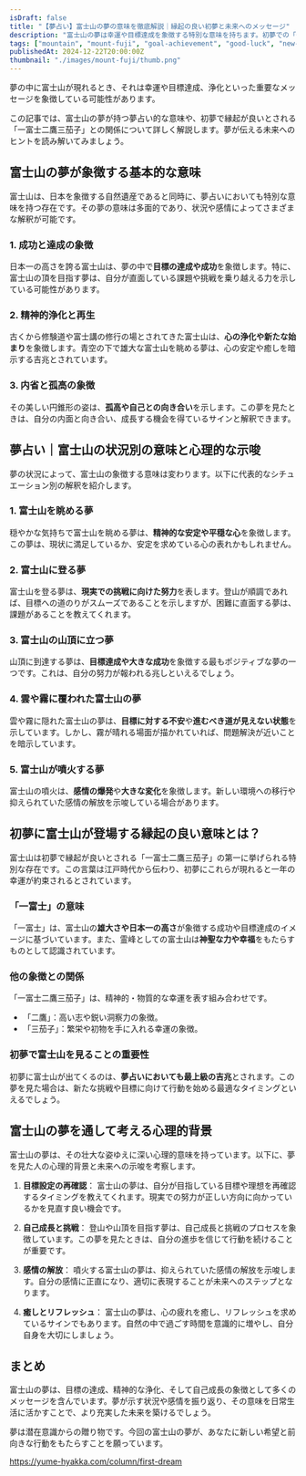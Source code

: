 ```yaml
---
isDraft: false
title: "【夢占い】富士山の夢の意味を徹底解説｜縁起の良い初夢と未来へのメッセージ"
description: "富士山の夢は幸運や目標達成を象徴する特別な意味を持ちます。初夢での「一富士二鷹三茄子」に含まれる縁起や、夢の状況別の解釈を夢占いの視点から詳しく解説します。"
tags: ["mountain", "mount-fuji", "goal-achievement", "good-luck", "new-start", "success"]
publishedAt: 2024-12-22T20:00:00Z
thumbnail: "./images/mount-fuji/thumb.png"
---
```


夢の中に富士山が現れるとき、それは幸運や目標達成、浄化といった重要なメッセージを象徴している可能性があります。

この記事では、富士山の夢が持つ夢占い的な意味や、初夢で縁起が良いとされる「一富士二鷹三茄子」との関係について詳しく解説します。夢が伝える未来へのヒントを読み解いてみましょう。

<TableOfContents />

<AdUnit />

## 富士山の夢が象徴する基本的な意味

富士山は、日本を象徴する自然遺産であると同時に、夢占いにおいても特別な意味を持つ存在です。その夢の意味は多面的であり、状況や感情によってさまざまな解釈が可能です。

### 1. 成功と達成の象徴

日本一の高さを誇る富士山は、夢の中で<strong>目標の達成や成功</strong>を象徴します。特に、富士山の頂を目指す夢は、自分が直面している課題や挑戦を乗り越える力を示している可能性があります。

### 2. 精神的浄化と再生

古くから修験道や富士講の修行の場とされてきた富士山は、<strong>心の浄化や新たな始まり</strong>を象徴します。青空の下で雄大な富士山を眺める夢は、心の安定や癒しを暗示する吉兆とされています。

### 3. 内省と孤高の象徴

その美しい円錐形の姿は、<strong>孤高や自己との向き合い</strong>を示します。この夢を見たときは、自分の内面と向き合い、成長する機会を得ているサインと解釈できます。

<AdUnit />

## 夢占い｜富士山の状況別の意味と心理的な示唆

夢の状況によって、富士山の象徴する意味は変わります。以下に代表的なシチュエーション別の解釈を紹介します。

### 1. 富士山を眺める夢

穏やかな気持ちで富士山を眺める夢は、<strong>精神的な安定や平穏な心</strong>を象徴します。この夢は、現状に満足しているか、安定を求めている心の表れかもしれません。

### 2. 富士山に登る夢

富士山を登る夢は、<strong>現実での挑戦に向けた努力</strong>を表します。登山が順調であれば、目標への道のりがスムーズであることを示しますが、困難に直面する夢は、課題があることを教えてくれます。

### 3. 富士山の山頂に立つ夢

山頂に到達する夢は、<strong>目標達成や大きな成功</strong>を象徴する最もポジティブな夢の一つです。これは、自分の努力が報われる兆しといえるでしょう。

### 4. 雲や霧に覆われた富士山の夢

雲や霧に隠れた富士山の夢は、<strong>目標に対する不安</strong>や<strong>進むべき道が見えない状態</strong>を示しています。しかし、霧が晴れる場面が描かれていれば、問題解決が近いことを暗示しています。

### 5. 富士山が噴火する夢

富士山の噴火は、<strong>感情の爆発</strong>や<strong>大きな変化</strong>を象徴します。新しい環境への移行や抑えられていた感情の解放を示唆している場合があります。

<AdUnit />

## 初夢に富士山が登場する縁起の良い意味とは？

富士山は初夢で縁起が良いとされる「一富士二鷹三茄子」の第一に挙げられる特別な存在です。この言葉は江戸時代から伝わり、初夢にこれらが現れると一年の幸運が約束されるとされています。

### 「一富士」の意味

「一富士」は、富士山の<strong>雄大さや日本一の高さ</strong>が象徴する成功や目標達成のイメージに基づいています。また、霊峰としての富士山は<strong>神聖な力や幸福</strong>をもたらすものとして認識されています。

### 他の象徴との関係

「一富士二鷹三茄子」は、精神的・物質的な幸運を表す組み合わせです。

- 「二鷹」：高い志や鋭い洞察力の象徴。
- 「三茄子」：繁栄や初物を手に入れる幸運の象徴。

### 初夢で富士山を見ることの重要性

初夢に富士山が出てくるのは、<strong>夢占いにおいても最上級の吉兆</strong>とされます。この夢を見た場合は、新たな挑戦や目標に向けて行動を始める最適なタイミングといえるでしょう。

<AdUnit />

## 富士山の夢を通して考える心理的背景

富士山の夢は、その壮大な姿ゆえに深い心理的意味を持っています。以下に、夢を見た人の心理的背景と未来への示唆を考察します。

1. <strong>目標設定の再確認</strong>：
   富士山の夢は、自分が目指している目標や理想を再確認するタイミングを教えてくれます。現実での努力が正しい方向に向かっているかを見直す良い機会です。

2. <strong>自己成長と挑戦</strong>：
   登山や山頂を目指す夢は、自己成長と挑戦のプロセスを象徴しています。この夢を見たときは、自分の進歩を信じて行動を続けることが重要です。

3. <strong>感情の解放</strong>：
   噴火する富士山の夢は、抑えられていた感情の解放を示唆します。自分の感情に正直になり、適切に表現することが未来へのステップとなります。

4. <strong>癒しとリフレッシュ</strong>：
   富士山の夢は、心の疲れを癒し、リフレッシュを求めているサインでもあります。自然の中で過ごす時間を意識的に増やし、自分自身を大切にしましょう。

<AdUnit />

## まとめ

富士山の夢は、目標の達成、精神的な浄化、そして自己成長の象徴として多くのメッセージを含んでいます。夢が示す状況や感情を振り返り、その意味を日常生活に活かすことで、より充実した未来を築けるでしょう。

夢は潜在意識からの贈り物です。今回の富士山の夢が、あなたに新しい希望と前向きな行動をもたらすことを願っています。

https://yume-hyakka.com/column/first-dream
